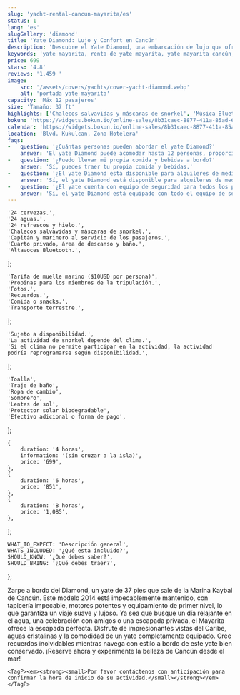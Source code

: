 ```yaml
---
slug: 'yacht-rental-cancun-mayarita/es'
status: 1
lang: 'es'
slugGallery: 'diamond'
title: 'Yate Diamond: Lujo y Confort en Cancún'
description: 'Descubre el Yate Diamond, una embarcación de lujo que ofrece el escenario perfecto para un día inolvidable en el mar. Disfruta de la brisa caribeña y las aguas turquesa de Cancún.'
keywords: 'yate mayarita, renta de yate mayarita, yate mayarita cancún, opiniones yate mayarita, precios yate mayarita, ubicación yate mayarita'
price: 699
stars: '4.8'
reviews: '1,459 '
image: 
    src: '/assets/covers/yachts/cover-yacht-diamond.webp'
    alt: 'portada yate mayarita'
capacity: 'Máx 12 pasajeros'
size: 'Tamaño: 37 ft'
highlights: ['Chalecos salvavidas y máscaras de snorkel', 'Música Bluetooth']
bokun: 'https://widgets.bokun.io/online-sales/8b31caec-8877-411a-85ad-682828170619/experience/946931?partialView=1'
calendar: 'https://widgets.bokun.io/online-sales/8b31caec-8877-411a-85ad-682828170619/experience-calendar/946931'
location: 'Blvd. Kukulcan, Zona Hotelera'
faqs:
-   question: '¿Cuántas personas pueden abordar el yate Diamond?'
    answer: 'El yate Diamond puede acomodar hasta 12 personas, proporcionando un ambiente íntimo y cómodo para grupos pequeños o familias.'
-   question: '¿Puedo llevar mi propia comida y bebidas a bordo?'
    answer: 'Sí, puedes traer tu propia comida y bebidas.'
-   question: '¿El yate Diamond está disponible para alquileres de medio día o día completo?'
    answer: 'Sí, el yate Diamond está disponible para alquileres de medio día o día completo, adaptados a tus necesidades y preferencias.'
-   question: '¿El yate cuenta con equipo de seguridad para todos los pasajeros?'
    answer: 'Sí, el yate Diamond está equipado con todo el equipo de seguridad necesario para todos los pasajeros, incluyendo chalecos salvavidas, bengalas y otros dispositivos de seguridad. La seguridad de nuestros huéspedes es nuestra máxima prioridad.'
---
```



    '24 cervezas.',
    '24 aguas.',
    '24 refrescos y hielo.',
    'Chalecos salvavidas y máscaras de snorkel.',
    'Capitán y marinero al servicio de los pasajeros.',
    'Cuarto privado, área de descanso y baño.',
    'Altavoces Bluetooth.',
];

    'Tarifa de muelle marino ($10USD por persona)',
    'Propinas para los miembros de la tripulación.',
    'Fotos.',
    'Recuerdos.',
    'Comida o snacks.',
    'Transporte terrestre.',
];

    'Sujeto a disponibilidad.',
    'La actividad de snorkel depende del clima.',
    'Si el clima no permite participar en la actividad, la actividad podría reprogramarse según disponibilidad.',
];

    'Toalla',
    'Traje de baño',
    'Ropa de cambio',
    'Sombrero',
    'Lentes de sol',
    'Protector solar biodegradable',
    'Efectivo adicional o forma de pago',
];

    {
        duration: '4 horas',
        information: '(sin cruzar a la isla)',
        price: '699',
    },
    {
        duration: '6 horas',
        price: '851',
    },
    {
        duration: '8 horas',
        price: '1,085',
    },
];

    WHAT_TO_EXPECT: 'Descripción general',
    WHATS_INCLUDED: '¿Qué esta incluido?',
    SHOULD_KNOW: '¿Qué debes saber?',
    SHOULD_BRING: '¿Qué debes traer?',
};

<TabPricesYacht client:visible infoPrices={infoPrices} lang={frontmatter.lang} />

<Accordion client:visible title={titles.WHAT_TO_EXPECT} idHash="whatToExpect">
    <TagP>Zarpe a bordo del Diamond, un yate de 37 pies que sale de la Marina Kaybal de Cancún. Este modelo 2014 está impecablemente mantenido, con tapicería impecable, motores potentes y equipamiento de primer nivel, lo que garantiza un viaje suave y lujoso. Ya sea que busque un día relajante en el agua, una celebración con amigos o una escapada privada, el Mayarita ofrece la escapada perfecta. Disfrute de impresionantes vistas del Caribe, aguas cristalinas y la comodidad de un yate completamente equipado. Cree recuerdos inolvidables mientras navega con estilo a bordo de este yate bien conservado. ¡Reserve ahora y experimente la belleza de Cancún desde el mar! </TagP>
</Accordion>

<Accordion client:visible title={titles.WHATS_INCLUDED} idHash="whatsIncluded">
    <Inclusions includes={includes} notIncludes={notIncludes} />

    <TagP><em><strong><small>Por favor contáctenos con anticipación para confirmar la hora de inicio de su actividad.</small></strong></em></TagP>
</Accordion>

<Accordion client:visible title={titles.SHOULD_KNOW} idHash="whatYouShouldKnow">
    <ShouldKnow shouldKnow={shouldKnow} />
</Accordion>

<Accordion client:visible title={titles.SHOULD_BRING} idHash="whatYouShouldBring">
    <ShouldBring shouldBring={shouldBring} />
</Accordion>